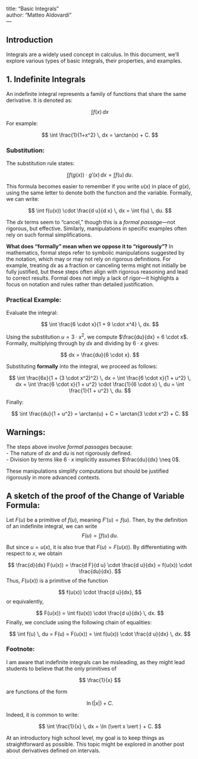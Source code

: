 title: "Basic Integrals"  
author: "Matteo Aldovardi"  
---

## Introduction

Integrals are a widely used concept in calculus. In this document, we'll explore various types of basic integrals, their properties, and examples.

## 1. **Indefinite Integrals**

An indefinite integral represents a family of functions that share the same derivative. It is denoted as:

$$
\int f(x)\,dx
$$

For example:  

$$
\int \frac{1}{1+x^2} \, dx = \arctan(x) + C.
$$

### Substitution:

The substitution rule states:  

$$
\int f(g(x)) \cdot g'(x) \, dx = \int f(u) \, du.
$$

This formula becomes easier to remember if you write $u(x)$ in place of $g(x)$, using the same letter to denote both the function and the variable. Formally, we can write:

$$
\int f(u(x)) \cdot \frac{d u}{d x} \, dx = \int f(u) \, du.
$$

The $dx$ terms seem to "cancel," though this is a *formal passage*—not rigorous, but effective. Similarly, manipulations in specific examples often rely on such formal simplifications.

**What does "formally" mean when we oppose it to "rigorously"?**
In mathematics, formal steps refer to symbolic manipulations suggested by the notation, which may or may not rely on rigorous definitions. For example, treating $dx$ as a fraction or canceling terms might not initially be fully justified, but these steps often align with rigorous reasoning and lead to correct results. Formal does not imply a lack of rigor—it highlights a focus on notation and rules rather than detailed justification.

### Practical Example:

Evaluate the integral:

$$
\int \frac{6 \cdot x}{1 + 9 \cdot x^4} \, dx.
$$

Using the substitution $u = 3 \cdot x^2$, we compute $\frac{du}{dx} = 6 \cdot x$. Formally, multiplying through by $dx$ and dividing by $6 \cdot x$ gives:

$$
dx = \frac{du}{6 \cdot x}.
$$

Substituting **formally** into the integral, we proceed as follows:

$$
\int \frac{6x}{1 + (3 \cdot x^2)^2} \, dx = \int \frac{6 \cdot x}{1 + u^2} \, dx 
= \int \frac{6 \cdot x}{1 + u^2} \cdot \frac{1}{6 \cdot x} \, du = \int \frac{1}{1 + u^2} \, du.
$$

Finally:

$$
\int \frac{du}{1 + u^2} = \arctan(u) + C = \arctan(3 \cdot x^2) + C.
$$

## Warnings:

The steps above involve *formal passages* because:  
- The nature of $dx$ and $du$ is not rigorously defined.  
- Division by terms like $6 \cdot x$ implicitly assumes $\frac{du}{dx} \neq 0$.  

These manipulations simplify computations but should be justified rigorously in more advanced contexts.



## A sketch of the proof of the Change of Variable Formula:

Let $F(u)$ be a primitive of $f(u)$, meaning $F'(u) = f(u)$. Then, by the definition of an indefinite integral, we can write
$$
F(u) = \int f(u) \, du.
$$

But since $u = u(x)$, it is also true that $F(u) = F(u(x))$.
By differentiating with respect to $x$, we obtain

$$
\frac{d}{dx} F(u(x)) = \frac{d F}{d u} \cdot \frac{d u}{dx} = f(u(x)) \cdot \frac{du}{dx}.
$$
Thus, $F(u(x))$ is a primitive of the function

$$
f(u(x)) \cdot \frac{d u}{dx},
$$
or equivalently,

$$
F(u(x)) = \int f(u(x)) \cdot \frac{d u}{dx} \, dx.
$$
Finally, we conclude using the following chain of equalities:

$$
\int f(u) \, du = F(u) = F(u(x)) = \int f(u(x)) \cdot \frac{d u}{dx} \, dx.
$$


### Footnote:

I am aware that indefinite integrals can be misleading, as they might lead students to believe that the only primitives of  

$$ 
\frac{1}{x} 
$$  

are functions of the form  

$$ 
\ln(\vert x \vert ) + C. 
$$  

Indeed, it is common to write:  

$$ 
\int \frac{1}{x} \, dx = \ln (\vert x \vert ) + C. 
$$  

At an introductory high school level, my goal is to keep things as straightforward as possible. This topic might be explored in another post about derivatives defined on intervals.
